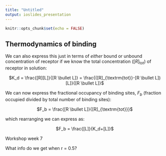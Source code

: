 ```yaml
---
title: "Untitled"
output: ioslides_presentation
---
```


```r
knitr::opts_chunk$set(echo = FALSE)
```


## Thermodynamics of binding

We can also express this just in terms of *either* bound or unbound concentration of receptor if we know the total concentration ($[R]_{\textrm{tot}}$) of receptor in solution:

<p align="center">
$K_d = \frac{[R][L]}{[R \bullet L]} = \frac{([R]_{\textrm{tot}}-[R \bullet L])[L]}{[R \bullet L]}$
</p>

We can now express the fractional occupancy of binding sites, $F_b$ (fraction occupied divided by total number of binding sites):

<p align="center">
$F_b = \frac{[R \bullet L]}{[R]_{\textrm{tot}}}$
</p>

which rearranging we can express as:

<p align="center">
$F_b = \frac{[L]}{K_d+[L]}$
</p>


Workshop week 7

What info do we get when r = 0.5?


